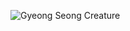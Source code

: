 ![Gyeong Seong Creature](https://resizing.flixster.com/-XZAfHZM39UwaGJIFWKAE8fS0ak=/v3/t/assets/p26038199_b_h9_ab.jpg)
